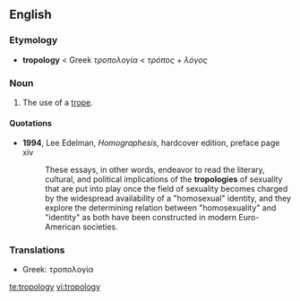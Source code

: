 ==English==

===Etymology===
* '''tropology''' < Greek ''τροπολογία'' < ''τρόπος'' + ''λόγος''

===Noun===
{{en-noun|tropologies}}

# The use of a [[trope]].

====Quotations====
* '''1994''', Lee Edelman, ''Homographesis'', hardcover edition, preface page xiv
*: These essays, in other words, endeavor to read the literary, cultural, and political implications of the '''tropologies''' of sexuality that are put into play once the field of sexuality becomes charged by the widespread availability of a "homosexual" identity, and they explore the determining relation between "homosexuality" and "identity" as both have been constructed in modern Euro-American societies.

===Translations===
* Greek: τροπολογία {{f}}

[[te:tropology]]
[[vi:tropology]]